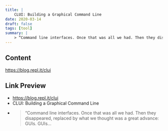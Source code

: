 ```yaml
---
title: |
    CLUI: Building a Graphical Command Line
date: 2020-03-14
draft: false
tags: [tool]
summary: |
    > “Command line interfaces. Once that was all we had. Then they disappeared, replaced by what we thought was a great advance: GUIs. GUIs…
---
```


## Content

https://blog.repl.it/clui

## Link Preview

- https://blog.repl.it/clui
- CLUI: Building a Graphical Command Line
- > “Command line interfaces. Once that was all we had. Then they disappeared, replaced by what we thought was a great advance: GUIs. GUIs…
